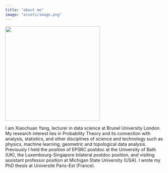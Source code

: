```yaml
---
title: "about me"
image: "assets/image.png"
---
```


<img src="assets/image.png" width="300" height="300"/>



I am Xiaochuan Yang, lecturer in data science at Brunel University London. My research interest lies in Probability Theory and its connection with analysis, statistics, and other disciplines of science and technology such as physics, machine learning, geometric and topological data analysis. Previously I held the position of EPSRC postdoc at the University of Bath (UK), the Luxembourg-Singapore bilateral postdoc position, and visiting assistant professor position at Michigan State University (USA). I wrote my PhD thesis at Université Paris-Est (France).